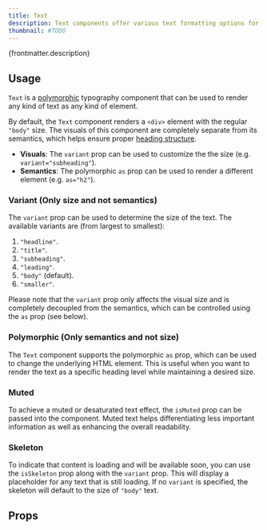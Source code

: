 ```yaml
---
title: Text
description: Text components offer various text formatting options for applications.
thumbnail: #TODO
---
```


<p>{frontmatter.description}</p>

## Usage

`Text` is a [polymorphic](#polymorphic-only-semantics-and-not-size) typography component that can be used to render any kind of text as any kind of element.

<LiveExample src='Text.main.jsx'>
  <AllExamples.TextMainExample client:load />
</LiveExample>

By default, the `Text` component renders a `<div>` element with the regular `"body"` size. The visuals of this component are completely separate from its semantics, which helps ensure proper [heading structure](https://www.w3.org/WAI/tutorials/page-structure/headings/).

- **Visuals**: The `variant` prop can be used to customize the the size (e.g. `variant="subheading"`).
- **Semantics**: The polymorphic `as` prop can be used to render a different element (e.g. `as="h2"`).

### Variant (Only size and not semantics)

The `variant` prop can be used to determine the size of the text. The available variants are (from largest to smallest):

1. `"headline"`.
2. `"title"`.
3. `"subheading"`.
4. `"leading"`.
5. `"body"` (default).
6. `"smaller"`.

<LiveExample src='Text.variant.jsx'>
  <AllExamples.TextVariantExample client:load />
</LiveExample>

Please note that the `variant` prop only affects the visual size and is completely decoupled from the semantics, which can be controlled using the `as` prop (see below).

### Polymorphic (Only semantics and not size)

The `Text` component supports the polymorphic `as` prop, which can be used to change the underlying HTML element. This is useful when you want to render the text as a specific heading level while maintaining a desired size.

<LiveExample src='Text.polymorphic.jsx' truncate={false}>
  <AllExamples.TextPolymorphicExample client:load />
</LiveExample>

### Muted

To achieve a muted or desaturated text effect, the `isMuted` prop can be passed into the component. Muted text helps differentiating less important information as well as enhancing the overall readability.

<LiveExample src='Text.muted.jsx' truncate={false}>
  <AllExamples.TextMutedExample client:load />
</LiveExample>

### Skeleton

To indicate that content is loading and will be available soon, you can use the `isSkeleton` prop along with the `variant` prop. This will display a placeholder for any text that is still loading. If no `variant` is specified, the skeleton will default to the size of `"body"` text.

<LiveExample src='Text.skeleton.jsx'>
  <AllExamples.TextSkeletonExample client:load />
</LiveExample>

## Props

<PropsTable path='@itwin/itwinui-react/esm/core/Typography/Text.d.ts' />

